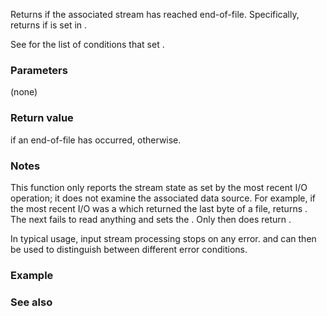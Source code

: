 {{cpp/io/basic_ios/title | eof}}
{{cpp/io/basic_ios/navbar}}
{{dcl begin}}
{{dcl | 1=
bool eof() const;
}}
{{dcl end}}

Returns {{c|true}} if the associated stream has reached end-of-file. Specifically, returns {{c|true}} if {{tt|eofbit}} is set in {{lc|rdstate()}}.

See {{l2tt|cpp/io/ios_base/iostate}} for the list of conditions that set {{tt|eofbit}}.

===Parameters===
(none)

===Return value===
{{c|true}} if an end-of-file has occurred, {{c|false}} otherwise.

===Notes===
This function only reports the stream state as set by the most recent I/O operation; it does not examine the associated data source. For example, if the most recent I/O was a {{ltt|cpp/io/basic_istream/get|get()}} which returned the last byte of a file, {{tt|eof()}} returns {{c|false}}. The next {{tt|get()}} fails to read anything and sets the {{tt|eofbit}}. Only then does {{tt|eof()}} return {{c|true}}.

In typical usage, input stream processing stops on any error. {{tt|eof()}} and {{lc|fail()}} can then be used to distinguish between different error conditions.

===Example===
{{example template|cpp/io/basic_ios/example1}}

===See also===
{{cpp/io/basic ios/iostate accessors}}
{{dsc begin}}
{{dsc inc | cpp/io/c/dsc feof}}
{{dsc end}}

{{langlinks|de|es|fr|it|ja|pt|ru|zh}}